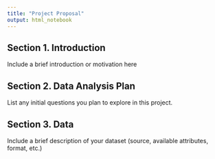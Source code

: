 ```yaml
---
title: "Project Proposal"
output: html_notebook
---
```


## Section 1. Introduction

Include a brief introduction or motivation here

## Section 2. Data Analysis Plan

List any initial questions you plan to explore in this project. 

## Section 3. Data

Include a brief description of your dataset (source, available attributes, format, etc.)
